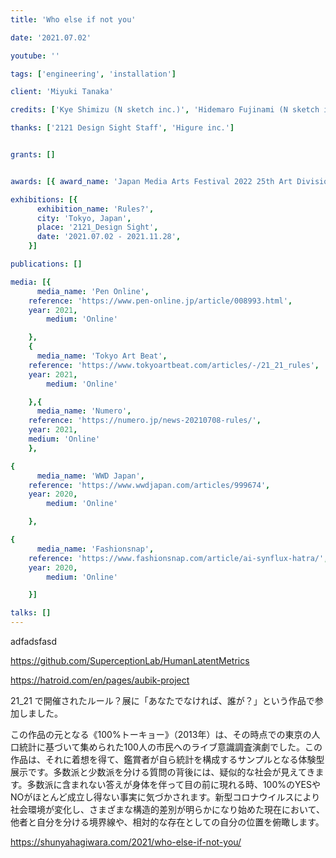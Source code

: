 ```yaml
---
title: 'Who else if not you'

date: '2021.07.02'

youtube: ''

tags: ['engineering', 'installation']

client: 'Miyuki Tanaka'

credits: ['Kye Shimizu (N sketch inc.)', 'Hidemaro Fujinami (N sketch inc.)', 'Yuki Anezaki (N sketch inc.)', 'Masato Sekine (N sketch inc.)', 'Remini Protokol', 'Kengo Kobayashi (NoRA)', 'Shunya Hagiwara', 'Miyuki Tanaka']

thanks: ['2121 Design Sight Staff', 'Higure inc.']


grants: []


awards: [{ award_name: 'Japan Media Arts Festival 2022 25th Art Division Jury Selection', year: 2022 },]

exhibitions: [{
      exhibition_name: 'Rules?',
      city: 'Tokyo, Japan',
      place: '2121_Design Sight',
      date: '2021.07.02 - 2021.11.28',
    }]

publications: []

media: [{
      media_name: 'Pen Online',
    reference: 'https://www.pen-online.jp/article/008993.html',
    year: 2021,
        medium: 'Online'

    },
    {
      media_name: 'Tokyo Art Beat',
    reference: 'https://www.tokyoartbeat.com/articles/-/21_21_rules',
    year: 2021,
        medium: 'Online'

    },{
      media_name: 'Numero',
    reference: 'https://numero.jp/news-20210708-rules/',
    year: 2021,
    medium: 'Online'
    },

{
      media_name: 'WWD Japan',
    reference: 'https://www.wwdjapan.com/articles/999674',
    year: 2020,
        medium: 'Online'

    },

{
      media_name: 'Fashionsnap',
    reference: 'https://www.fashionsnap.com/article/ai-synflux-hatra/',
    year: 2020,
        medium: 'Online'

    }]

talks: []
---
```



adfadsfasd

https://github.com/SuperceptionLab/HumanLatentMetrics

https://hatroid.com/en/pages/aubik-project

21_21 で開催されたルール？展に「あなたでなければ、誰が？」という作品で参加しました。

この作品の元となる《100%トーキョー》（2013年）は、その時点での東京の人口統計に基づいて集められた100人の市民へのライブ意識調査演劇でした。この作品は、それに着想を得て、鑑賞者が自ら統計を構成するサンプルとなる体験型展示です。多数派と少数派を分ける質問の背後には、疑似的な社会が見えてきます。多数派に含まれない答えが身体を伴って目の前に現れる時、100%のYESやNOがほとんど成立し得ない事実に気づかされます。新型コロナウイルスにより社会環境が変化し、さまざまな構造的差別が明らかになり始めた現在において、他者と⾃分を分ける境界線や、相対的な存在としての自分の位置を俯瞰します。

https://shunyahagiwara.com/2021/who-else-if-not-you/